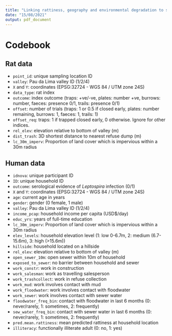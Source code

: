 ```yaml
---
title: "Linking rattiness, geography and environmental degradation to spillover *Leptospira* infections in marginalised urban settings"
date: "15/08/2021"
output: pdf_document
---
```


# Codebook

## Rat data
- `point_id`: unique sampling location ID
- `valley`: Pau da Lima valley ID (1/2/4)
- `X` and `Y`: coordinates (EPSG:32724 - WGS 84 / UTM zone 24S)
- `data_type`: rat index
- `outcome`: index outcome (traps: +ve/-ve, plates: number +ve, burrows: number, faeces: presence 0/1, trails: presence 0/1)
- `offset`: number of trials (traps: 1 or 0.5 if closed early, plates: number remaining, burrows: 1, faeces: 1, trails: 1)
- `offset_req`: traps: 1 if trapped closed early, 0 otherwise. Ignore for other indices.
- `rel_elev`: elevation relative to bottom of valley (m)
- `dist_trash`: 3D shortest distance to nearest refuse dump (m)
- `lc_30m_imperv`: Proportion of land cover which is impervious within a 30m radius

## Human data
- `idnova`: unique participant ID
- `ID`: unique household ID
- `outcome`: serological evidence of *Leptospira* infection (0/1)
- `X` and `Y`: coordinates (EPSG:32724 - WGS 84 / UTM zone 24S)
- `age`: current age in years
- `gender`: gender (0 female, 1 male)
- `valley`: Pau da Lima valley ID (1/2/4)
- `income_pcap`: household income per capita (USD$/day)
- `educ_yrs`: years of full-time education
- `lc_30m_imperv`: Proportion of land cover which is impervious within a 30m radius
- `elev_levels`: household elevation level (1: low 0-6.7m, 2: medium (6.7-15.6m), 3: high (>15.6m))
- `hillside`: household located on a hillside
- `rel_elev`: elevation relative to bottom of valley (m)
- `open_sewer_10m`: open sewer within 10m of household
- `exposed_to_sewer`: no barrier between household and sewer
- `work_constr`: work in construction
- `work_salesman`: work as travelling salesperson
- `work_trashcollect`: work in refuse collection
- `work_mud`: work involves contact with mud
- `work_floodwater`: work involves contact with floodwater
- `work_sewer`: work involves contact with sewer water
- `floodwater_freq_bin`: contact with floodwater in last 6 months (0: never/rarely, 1: sometimes, 2: frequently)
- `sew_water_freq_bin`: contact with sewer water in last 6 months (0: never/rarely, 1: sometimes, 2: frequently)
- `pred.mean.rattiness`: mean predicted rattiness at household location
- `illiteracy`: functionally illiterate adult (0: no, 1: yes)